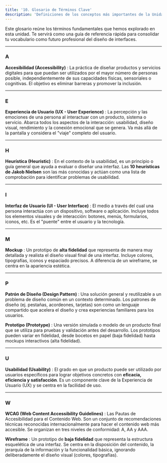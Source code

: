 ```yaml
---
title: '10. Glosario de Términos Clave'
description: 'Definiciones de los conceptos más importantes de la Unidad de Trabajo 1.'
---
```


Este glosario reúne los términos fundamentales que hemos explorado en esta unidad. Te servirá como una guía de referencia rápida para consolidar tu vocabulario como futuro profesional del diseño de interfaces.

---

### A

**Accesibilidad (Accessibility)**
:   La práctica de diseñar productos y servicios digitales para que puedan ser utilizados por el mayor número de personas posible, independientemente de sus capacidades físicas, sensoriales o cognitivas. El objetivo es eliminar barreras y promover la inclusión.

---

### E

**Experiencia de Usuario (UX - User Experience)**
:   La percepción y las emociones de una persona al interactuar con un producto, sistema o servicio. Abarca todos los aspectos de la interacción: usabilidad, diseño visual, rendimiento y la conexión emocional que se genera. Va más allá de la pantalla y considera el "viaje" completo del usuario.

---

### H

**Heurística (Heuristic)**
:   En el contexto de la usabilidad, es un principio o guía general que ayuda a evaluar o diseñar una interfaz. Las **10 heurísticas de Jakob Nielsen** son las más conocidas y actúan como una lista de comprobación para identificar problemas de usabilidad.

---

### I

**Interfaz de Usuario (UI - User Interface)**
:   El medio a través del cual una persona interactúa con un dispositivo, software o aplicación. Incluye todos los elementos visuales y de interacción: botones, menús, formularios, iconos, etc. Es el "puente" entre el usuario y la tecnología.

---

### M

**Mockup**
:   Un prototipo de **alta fidelidad** que representa de manera muy detallada y realista el diseño visual final de una interfaz. Incluye colores, tipografías, iconos y espaciado precisos. A diferencia de un wireframe, se centra en la apariencia estética.

---

### P

**Patrón de Diseño (Design Pattern)**
:   Una solución general y reutilizable a un problema de diseño común en un contexto determinado. Los patrones de diseño (ej. pestañas, acordeones, tarjetas) son como un lenguaje compartido que acelera el diseño y crea experiencias familiares para los usuarios.

**Prototipo (Prototype)**
:   Una versión simulada o modelo de un producto final que se utiliza para pruebas y validación antes del desarrollo. Los prototipos pueden variar en fidelidad, desde bocetos en papel (baja fidelidad) hasta mockups interactivos (alta fidelidad).

---

### U

**Usabilidad (Usability)**
:   El grado en que un producto puede ser utilizado por usuarios específicos para lograr objetivos concretos con **eficacia, eficiencia y satisfacción**. Es un componente clave de la Experiencia de Usuario (UX) y se centra en la facilidad de uso.

---

### W

**WCAG (Web Content Accessibility Guidelines)**
:   Las Pautas de Accesibilidad para el Contenido Web. Son un conjunto de recomendaciones técnicas reconocidas internacionalmente para hacer el contenido web más accesible. Se organizan en tres niveles de conformidad: A, AA y AAA.

**Wireframe**
:   Un prototipo de **baja fidelidad** que representa la estructura esquelética de una interfaz. Se centra en la disposición del contenido, la jerarquía de la información y la funcionalidad básica, ignorando deliberadamente el diseño visual (colores, tipografías).
